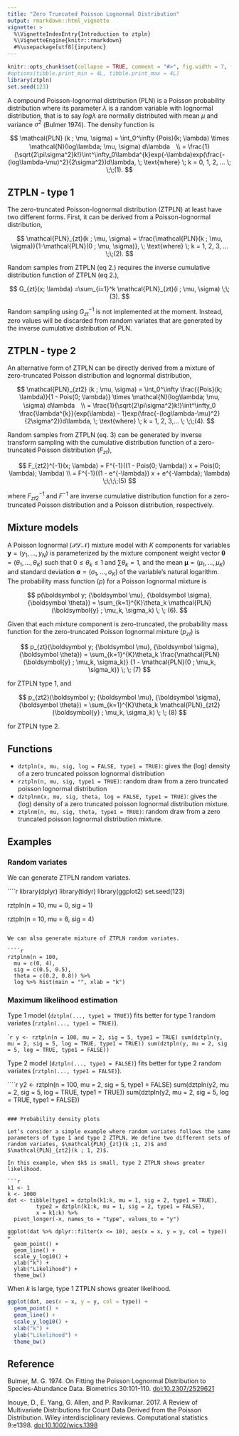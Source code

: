 ```yaml
---
title: "Zero Truncated Poisson Lognormal Distribution"
output: rmarkdown::html_vignette
vignette: >
  %\VignetteIndexEntry{Introduction to ztpln}
  %\VignetteEngine{knitr::rmarkdown}
  #%\usepackage[utf8]{inputenc}
---
```



```r
knitr::opts_chunk$set(collapse = TRUE, comment = "#>", fig.width = 7, fig.height = 7, fig.align = "center")
#options(tibble.print_min = 4L, tibble.print_max = 4L)
library(ztpln)
set.seed(123)
```

A compound Poisson-lognormal distribution (PLN) is a Poisson probability distribution where its parameter $\lambda$ is a random variable with lognormal distribution, that is to say $log \lambda$ are normally distributed with mean $\mu$ and variance $\sigma^2$ (Bulmer 1974). The density function is


$$
\mathcal{PLN} (k ; \mu, \sigma) = \int_0^\infty {Pois}(k; \lambda) \times \mathcal{N}(log\lambda; \mu, \sigma) d\lambda　\\
= \frac{1}{\sqrt{2\pi\sigma^2}k!}\int^\infty_0\lambda^{k}exp(-\lambda)exp(\frac{-(log\lambda-\mu)^2}{2\sigma^2})d\lambda, \; \text{where} \; k = 0, 1, 2, ... \; \;\;(1).
$$

## ZTPLN - type 1

The zero-truncated Poisson-lognormal distribution (ZTPLN) at least have two different forms. First, it can be derived from a Poisson-lognormal distribution,

$$
\mathcal{PLN}_{zt}(k ; \mu, \sigma) = \frac{\mathcal{PLN}(k ; \mu, \sigma)}{1-\mathcal{PLN}(0 ; \mu, \sigma)}, \; \text{where} \; k = 1, 2, 3, ... \;\;(2).
$$

Random samples from ZTPLN (eq 2.) requires the inverse cumulative distribution function of ZTPLN (eq 2.),

$$
G_{zt}(x; \lambda) =\sum_{i=1}^k  \mathcal{PLN}_{zt}(i ; \mu, \sigma) \;\;(3).
$$

Random sampling using $G_{zt}^{-1}$ is not implemented at the moment.
Instead, zero values will be discarded from random variates that are generated by the inverse cumulative distribution of PLN.

## ZTPLN - type 2

An alternative form of ZTPLN can be directly derived from a mixture of zero-truncated Poisson distribution and lognormal distribution,

$$
\mathcal{PLN}_{zt2} (k ; \mu, \sigma) = \int_0^\infty \frac{{Pois}(k; \lambda)}{1 - Pois(0; \lambda)} \times \mathcal{N}(log\lambda; \mu, \sigma) d\lambda　\\
= \frac{1}{\sqrt{2\pi\sigma^2}k!}\int^\infty_0 \frac{\lambda^{k}}{exp(\lambda) - 1}exp(\frac{-(log\lambda-\mu)^2}{2\sigma^2})d\lambda, \; \text{where} \; k = 1, 2, 3,... \; \;\;(4).
$$

Random samples from ZTPLN (eq. 3) can be generated by inverse transform sampling with the cumulative distribution function of a zero-truncated Poisson distribution ($F_{zt}$),

$$
F_{zt2}^{-1}(x; \lambda) = F^{-1}((1 - Pois(0; \lambda)) x + Pois(0; \lambda); \lambda) \\  = F^{-1}((1 - e^{-\lambda}) x + e^{-\lambda}; \lambda) \;\;\;\;(5)
$$

where $F^{-1}_{zt2}$ and $F^{-1}$ are inverse cumulative distribution function for a zero-truncated Poisson distribution and a Poisson distribution, respectively.

## Mixture models

A Poisson lognormal ($\mathcal{PLN}$) mixture model with *K* components for variables $\boldsymbol y = (y_1, \ldots, y_N)$ is parameterized by the mixture component weight vector $\boldsymbol \theta = (\theta_1, \ldots, \theta_K)$ such that $0 \le \theta_{k} \le 1$ and $\sum\theta_{k} = 1$, and the mean $\boldsymbol \mu = (\mu_1, \ldots, \mu_K)$ and standard deviation $\boldsymbol \sigma = (\sigma_1, \ldots, \sigma_K)$ of the variable's natural logarithm. The probability mass function ($p$) for a Poisson lognormal mixture is

$$
p(\boldsymbol y; {\boldsymbol \mu}, {\boldsymbol \sigma}, {\boldsymbol \theta}) = \sum_{k=1}^{K}\theta_k \mathcal{PLN}(\boldsymbol{y} ; \mu_k, \sigma_k) \; \; (6).
$$

Given that each mixture component is zero-truncated, the probability
mass function for the zero-truncated Poisson lognormal mixture ($p_{zt}$) is

$$
p_{zt}(\boldsymbol y; {\boldsymbol \mu}, {\boldsymbol \sigma}, {\boldsymbol \theta}) = \sum_{k=1}^{K}\theta_k \frac{\mathcal{PLN}(\boldsymbol{y} ; \mu_k, \sigma_k)} {1 - \mathcal{PLN}(0 ; \mu_k, \sigma_k)} \; \; (7)
$$

for ZTPLN type 1, and

$$
p_{zt2}(\boldsymbol y; {\boldsymbol \mu}, {\boldsymbol \sigma}, {\boldsymbol \theta}) = \sum_{k=1}^{K}\theta_k \mathcal{PLN}_{zt2}(\boldsymbol{y} ; \mu_k, \sigma_k)  \; \; (8)
$$

for ZTPLN type 2.

## Functions

- `dztpln(x, mu, sig, log = FALSE, type1 = TRUE)`: gives the (log) density of a zero truncated poisson lognormal
  distribution
- `rztpln(n, mu, sig, type1 = TRUE)`: random draw from a zero truncated poisson lognormal
  distribution
- `dztplnm(x, mu, sig, theta, log = FALSE, type1 = TRUE)`: gives the (log) density of a zero truncated poisson
  lognormal distribution mixture.
- `ztplnm(n, mu, sig, theta, type1 = TRUE)`: random draw from a zero truncated poisson
  lognormal distribution mixture.


## Examples

### Random variates

We can generate ZTPLN random variates.

````r
library(dplyr)
library(tidyr)
library(ggplot2)
set.seed(123)

rztpln(n = 10, mu = 0, sig = 1)

rztpln(n = 10, mu = 6, sig = 4)
```

We can also generate mixture of ZTPLN random variates.

````r
rztplnm(n = 100, 
  mu = c(0, 4), 
  sig = c(0.5, 0.5), 
  theta = c(0.2, 0.8)) %>%
  log %>% hist(main = "", xlab = "k")
```

### Maximum likelihood estimation 

Type 1 model (`dztpln(..., type1 = TRUE)`) fits better for type 1 random variates (`rztpln(..., type1 = TRUE)`).

````r
y <- rztpln(n = 100, mu = 2, sig = 5, type1 = TRUE)
sum(dztpln(y, mu = 2, sig = 5, log = TRUE, type1 = TRUE))
sum(dztpln(y, mu = 2, sig = 5, log = TRUE, type1 = FALSE))
```

Type 2 model (`dztpln(..., type1 = FALSE)`) fits better for type 2 random variates (`rztpln(..., type1 = FALSE)`).

````r
y2 <- rztpln(n = 100, mu = 2, sig = 5, type1 = FALSE)
sum(dztpln(y2, mu = 2, sig = 5, log = TRUE, type1 = TRUE))
sum(dztpln(y2, mu = 2, sig = 5, log = TRUE, type1 = FALSE))

```

### Probability density plots

Let’s consider a simple example where random variates follows the same parameters of type 1 and type 2 ZTPLN. We define two different sets of random variates, $\mathcal{PLN}_{zt}(k ;1, 2)$ and $\mathcal{PLN}_{zt2}(k ; 1, 2)$.

In this example, when $k$ is small, type 2 ZTPLN shows greater likelihood.

```r
k1 <- 1
k <- 1000
dat <- tibble(type1 = dztpln(k1:k, mu = 1, sig = 2, type1 = TRUE),
         type2 = dztpln(k1:k, mu = 1, sig = 2, type1 = FALSE),
         x = k1:k) %>%
  pivot_longer(-x, names_to = "type", values_to = "y")

ggplot(dat %>% dplyr::filter(x <= 10), aes(x = x, y = y, col = type)) +
  geom_point() +
  geom_line() +
  scale_y_log10() +
  xlab("k") +
  ylab("Likelihood") +
  theme_bw()
```

When $k$ is large, type 1 ZTPLN shows greater likelihood.

```r
ggplot(dat, aes(x = x, y = y, col = type)) +
  geom_point() +
  geom_line() +
  scale_y_log10() +
  xlab("k") +
  ylab("Likelihood") +
  theme_bw()
```

## Reference

Bulmer, M. G. 1974. On Fitting the Poisson Lognormal Distribution to Species-Abundance Data. Biometrics 30:101-110. [doi:10.2307/2529621](https://www.jstor.org/stable/2529621?origin=crossref&seq=1#metadata_info_tab_contents)

Inouye, D., E. Yang, G. Allen, and P. Ravikumar. 2017. A Review of Multivariate Distributions for Count Data Derived from the Poisson Distribution. Wiley interdisciplinary reviews. Computational statistics 9:e1398. [doi:10.1002/wics.1398](https://onlinelibrary.wiley.com/doi/full/10.1002/wics.1398)
